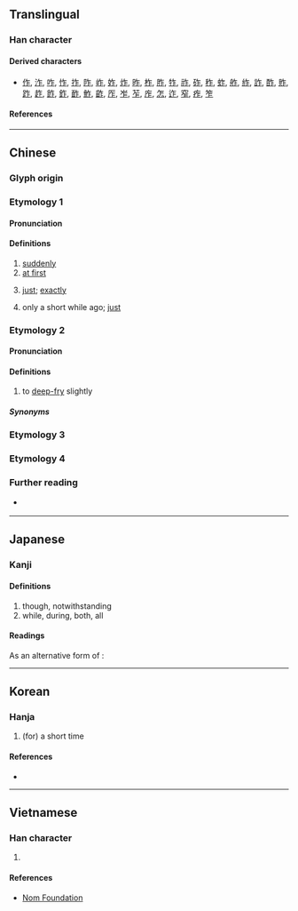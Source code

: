 {{character info}}
==Translingual==
{{stroke order|type=animate}}

===Han character===
{{Han char|rn=4|rad=丿|as=04|sn=5|four=80211|canj=HS,OS|ids=⿱𠂉⿰丨二}}

====Derived characters====
* [[作]], [[泎]], [[咋]], [[怍]], [[拃]], [[阼]], [[岞]], [[妰]], [[炸]], [[昨]], [[柞]], [[胙]], [[㸲]], [[祚]], [[砟]], [[秨]], [[蚱]], [[舴]], [[䋏]], [[詐]], [[酢]], [[䝫]], [[䟭]], [[䞢]], [[飵]], [[鈼]], [[䩆]], [[鮓]], [[齚]], [[厏]], [[岝]], [[苲]], [[㡸]], [[怎]], [[迮]], [[窄]], [[痄]], [[笮]]

====References====
{{Han ref|kx=0082.060|dkj=00130|dj=0165.220|hdz=10035.030|uh=4E4D}}

----

==Chinese==

===Glyph origin===
{{Han etym}}

===Etymology 1===
{{zh-forms|alt=𠆦}}

====Pronunciation====
{{zh-pron
|m=zhà
|c=zaa3,zaa6
|h=
|md=cá/câ/ciáh/ciá
|mn=xm,qz:chā/xm,qz:chà/zz:chèe
|w=
|mc=y
|oc=y
|ma=
|cat=adv
}}
{{attn|cdo|split pron?}}

====Definitions====
{{zh-hanzi}}

# [[suddenly]]
# [[at first]]
# {{lb|zh|Min Dong}} [[just]]; [[exactly]]
# {{lb|zh|Min Dong}} only a short while ago; [[just]]

===Etymology 2===
{{zh-forms|alt=蘸}}

====Pronunciation====
{{zh-pron
|mn=chàⁿ
|cat=n
}}

====Definitions====
{{zh-hanzi}}

# {{lb|zh|Min Nan}} to [[deep-fry]] slightly

=====Synonyms=====
{{zh-dial|炸}}

===Etymology 3===
{{zh-see|作|av}}

===Etymology 4===
{{zh-see|榨|ss}}

===Further reading===
* {{qualifier|Min Nan}} {{thcwd|1307}}

----

==Japanese==

===Kanji===
{{ja-kanji|grade=|rs=丿04}}

====Definitions====

# though, notwithstanding
# while, during, both, all

====Readings====
{{ja-readings
|goon=じゃ
|kanon=さ
|kun=たちま-ち, なが-ら
}}

As an alternative form of {{m|ja|作}}:
{{ja-readings
|goon=さく
|kanon=さく
|kun=お-こる
}}


----

==Korean==

===Hanja===
{{ko-hanja|잠깐|사}}

# (for) a short time

====References====
* {{Hanja ref|nav=9706}}

----

==Vietnamese==

===Han character===
{{vi-readings|rs=丿04|reading=[[chạ]], [[sạ]], [[cha]], [[sã]], [[chả]]}}

# {{rfdef|vi|sort=丿04}}

====References====
* [http://nomfoundation.org/common/nom_details.php?codepoint=4e4d Nom Foundation]

{{cln|vi|Han tu}}